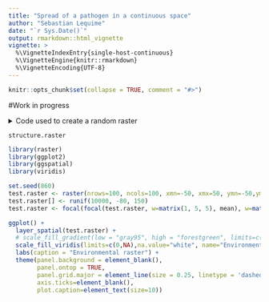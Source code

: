 ```yaml
---
title: "Spread of a pathogen in a continuous space"
author: "Sebastian Lequime"
date: "`r Sys.Date()`"
output: rmarkdown::html_vignette
vignette: >
  %\VignetteIndexEntry{single-host-continuous}
  %\VignetteEngine{knitr::rmarkdown}
  %\VignetteEncoding{UTF-8}
---
```


```r
knitr::opts_chunk$set(collapse = TRUE, comment = "#>")
```

#Work in progress

<details>
<summary>Code used to create a random raster</summary>
```r
library(raster)

set.seed(860)
test.raster <- raster(nrows=100, ncols=100, xmn=-50, xmx=50, ymn=-50,ymx=50)
test.raster[] <- runif(10000, -80, 150)
test.raster <- focal(focal(test.raster, w=matrix(1, 5, 5), mean), w=matrix(1, 5, 5), mean)
```

</details>

`structure.raster`

```r
library(raster)
library(ggplot2)
library(ggspatial)
library(viridis)

set.seed(860)
test.raster <- raster(nrows=100, ncols=100, xmn=-50, xmx=50, ymn=-50,ymx=50)
test.raster[] <- runif(10000, -80, 150)
test.raster <- focal(focal(test.raster, w=matrix(1, 5, 5), mean), w=matrix(1, 5, 5), mean)

ggplot() +
  layer_spatial(test.raster) +
  # scale_fill_gradient(low = "gray95", high = "forestgreen", limits=c(0,NA),na.value="white", name=NULL) +
  scale_fill_viridis(limits=c(0,NA),na.value="white", name="Environmental\nvalue") +
  labs(caption = "Environmental raster") +
  theme(panel.background = element_blank(),
        panel.ontop = TRUE,
        panel.grid.major = element_line(size = 0.25, linetype = 'dashed',colour = "grey70"),
        axis.ticks=element_blank(),
        plot.caption=element_text(size=10))
```
